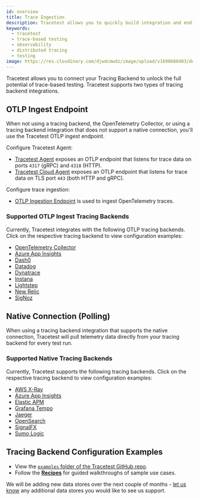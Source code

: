 ```yaml
---
id: overview
title: Trace Ingestion
description: Tracetest allows you to quickly build integration and end-to-end tests, powered by your OpenTelemetry traces. Learn how to connect tracing backends.
keywords:
  - tracetest
  - trace-based testing
  - observability
  - distributed tracing
  - testing
image: https://res.cloudinary.com/djwdcmwdz/image/upload/v1698686403/docs/Blog_Thumbnail_14_rsvkmo.jpg
---
```


Tracetest allows you to connect your Tracing Backend to unlock the full potential of trace-based testing. Tracetest supports two types of tracing backend integrations.

## OTLP Ingest Endpoint

When not using a tracing backend, the OpenTelemetry Collector, or using a tracing backend integration that does not support a native connection, you'll use the Tracetest OTLP ingest endpoint.

Configure Tracetest Agent:
- [Tracetest Agent](/configuration/agent) exposes an OTLP endpoint that listens for trace data on ports `4317` (gRPC) and `4318` (HTTP).
- [Tracetest Cloud Agent](/configuration/cloud-agent) exposes an OTLP endpoint that listens for trace data on TLS port `443` (both HTTP and gRPC).

Configure trace ingestion:
- [OTLP Ingestion Endpoint](/configuration/connecting-to-data-stores/otlp-ingestion-endpoint) is used to ingest OpenTelemetry traces.

### Supported OTLP Ingest Tracing Backends

Currently, Tracetest integrates with the following OTLP tracing backends. Click on the respective tracing backend to view configuration examples:

- [OpenTelemetry Collector](/configuration/connecting-to-data-stores/opentelemetry-collector)
- [Azure App Insights](/configuration/connecting-to-data-stores/azure-app-insights)
- [Dash0](/configuration/connecting-to-data-stores/dash0)
- [Datadog](/configuration/connecting-to-data-stores/datadog)
- [Dynatrace](/configuration/connecting-to-data-stores/dynatrace)
- [Instana](/configuration/connecting-to-data-stores/instana)
- [Lightstep](/configuration/connecting-to-data-stores/lightstep)
- [New Relic](/configuration/connecting-to-data-stores/new-relic)
- [SigNoz](/configuration/connecting-to-data-stores/signoz)

## Native Connection (Polling)

When using a tracing backend integration that supports the native connection, Tracetest will pull telemetry data directly from your tracing backend for every test run.

### Supported Native Tracing Backends

Currently, Tracetest supports the following tracing backends. Click on the respective tracing backend to view configuration examples:

- [AWS X-Ray](/configuration/connecting-to-data-stores/awsxray)
- [Azure App Insights](/configuration/connecting-to-data-stores/azure-app-insights)
- [Elastic APM](/configuration/connecting-to-data-stores/elasticapm)
- [Grafana Tempo](/configuration/connecting-to-data-stores/tempo)
- [Jaeger](/configuration/connecting-to-data-stores/jaeger)
- [OpenSearch](/configuration/connecting-to-data-stores/opensearch)
- [SignalFX](/configuration/connecting-to-data-stores/signalfx)
- [Sumo Logic](/configuration/connecting-to-data-stores/sumologic)

## Tracing Backend Configuration Examples

- View the [`examples` folder of the Tracetest GitHub repo](https://github.com/kubeshop/tracetest/tree/main/examples).
- Follow the [**Recipes**](/examples-tutorials/recipes) for guided walkthroughs of sample use cases.

We will be adding new data stores over the next couple of months - [let us know](https://github.com/kubeshop/tracetest/issues/new/choose) any additional data stores you would like to see us support.
